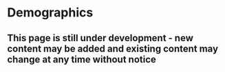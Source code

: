 # Demographics

::: callout-warning
# This page is still under development - new content may be added and existing content may change at any time without notice
:::
